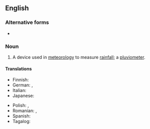 ==English==

===Alternative forms===
* {{l|en|rain gage}} {{qualifier|some US speakers}}

===Noun===
{{wikipedia}}
{{en-noun}}

# A device used in [[meteorology]] to measure [[rainfall]]; a [[pluviometer]].

====Translations====
{{trans-top|device to measure rainfall}}
* Finnish: {{t+|fi|sademittari}}
* German: {{t+|de|Niederschlagsmesser|n}}, {{t+|de|Regenmesser|n}}
* Italian: {{t+|it|pluviometro|m}}
* Japanese: {{t+|ja|雨量計|tr=うりょうけい, uryōkei|sc=Jpan}}
{{trans-mid}}
* Polish: {{t+|pl|deszczomierz|m}}, {{t+|pl|pluwiometr|m}}
* Romanian: {{t+|ro|pluviometru}}, {{t+|ro|udometru}}
* Spanish: {{t+|es|pluviómetro|m}}
* Tagalog: {{t|tl|ulansukod}}
{{trans-bottom}}